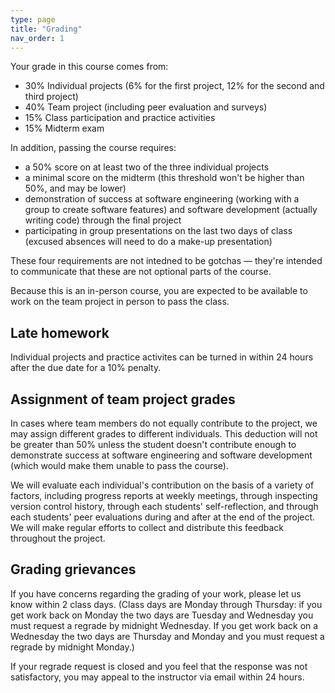 ```yaml
---
type: page
title: "Grading"
nav_order: 1
---
```


Your grade in this course comes from:
 - 30% Individual projects (6% for the first project, 12% for the second and third project)
 - 40% Team project (including peer evaluation and surveys)
 - 15% Class participation and practice activities
 - 15% Midterm exam

In addition, passing the course requires:

 - a 50% score on at least two of the three individual projects
 - a minimal score on the midterm (this threshold won't be higher than 50%, and may be lower)
 - demonstration of success at software engineering (working with a group to create software features) and software development (actually writing code) through the final project
 - participating in group presentations on the last two days of class (excused absences will need to do a make-up presentation)

These four requirements are not intedned to be gotchas — they're intended to communicate that these are not optional parts of the course.

Because this is an in-person course, you are expected to be available to work on the team project in person to pass the class.

## Late homework

Individual projects and practice activites can be turned in within 24 hours after the due date for a 10% penalty.

## Assignment of team project grades

In cases where team members do not equally contribute to the project, we may assign different grades to different individuals. This deduction will not be greater than 50% unless the student doesn't contribute enough to demonstrate success at software engineering and software development (which would make them unable to pass the course).

We will evaluate each individual's contribution on the basis of a variety of factors, including progress reports at weekly meetings, through inspecting version control history, through each students' self-reflection, and through each students' peer evaluations during and after at the end of the project. We will make regular efforts to collect and distribute this feedback throughout the project.

## Grading grievances

If you have concerns regarding the grading of your work, please let us know within 2 class days. (Class days are Monday through Thursday: if you get work back on Monday the two days are Tuesday and Wednesday you must request a regrade by midnight Wednesday. If you get work back on a Wednesday the two days are Thursday and Monday and you must request a regrade by midnight Monday.)

If your regrade request is closed and you feel that the response was not satisfactory, you may appeal to the instructor via email within 24 hours.
